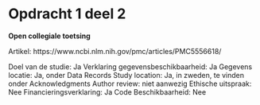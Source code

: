 # Opdracht 1 deel 2

__Open collegiale toetsing__

Artikel: https://www.ncbi.nlm.nih.gov/pmc/articles/PMC5556618/

Doel van de studie: Ja
Verklaring gegevensbeschikbaarheid: Ja
Gegevens locatie: Ja, onder Data Records
Study location: Ja, in zweden, te vinden onder Acknowledgments
Author review: niet aanwezig 
Ethische uitspraak: Nee
Financieringsverklaring: Ja
Code Beschikbaarheid: Nee
 
